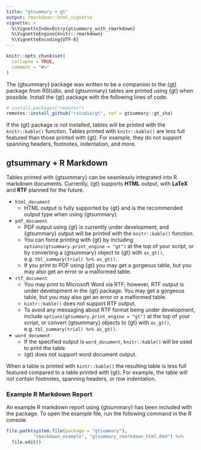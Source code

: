 ```yaml
---
title: "gtsummary + gt"
output: rmarkdown::html_vignette
vignette: >
  %\VignetteIndexEntry{gtsummary_with_rmarkdown}
  %\VignetteEngine{knitr::rmarkdown}
  %\VignetteEncoding{UTF-8}
---
```


```r
knitr::opts_chunk$set(
  collapse = TRUE,
  comment = "#>"
)
```

The {gtsummary} package was written to be a companion to the [{gt}](https://gt.rstudio.com/) package from RStudio, and {gtsummary} tables are printed using {gt} when possible.
Install the {gt} package with the following lines of code.

``` r
# install.packages("remotes")
remotes::install_github("rstudio/gt", ref = gtsummary::gt_sha)
```

If the {gt} package is not installed, tables will be printed with the `knitr::kable()` function.
Tables printed with `knitr::kable()` are less full featured than those printed with {gt}.
For example, they do not support spanning headers, footnotes, indentation, and more.

## gtsummary + R Markdown

Tables printed with {gtsummary} can be seamlessly integrated into R markdown documents.
Currently, {gt} supports **HTML** output, with **LaTeX** and **RTF** planned for the future.

- `html_document`
  - HTML output is fully supported by {gt} and is the recommended output type when using {gtsummary}.
- `pdf_document`
  - PDF output using {gt} is currently under development, and {gtsummary} output will be printed with the `knitr::kable()` function.
  - You can force printing with {gt} by including `options(gtsummary.print_engine = "gt")` at the top of your script, or by converting a {gtsummary} object to {gt} with `as_gt()`, e.g. `tbl_summary(trial) %>% as_gt()`. 
  - If you print to PDF using {gt} you may get a gorgeous table, but you may also get an error or a malformed table.
- `rtf_document`
  - You may print to Microsoft Word via RTF; however, RTF output is under development in the {gt} package. You may get a gorgeous table, but you may also get an error or a malformed table. 
  - `kintr::kable()` does not support RTF output.
  - To avoid any messaging about RTF format being under development, include `options(gtsummary.print_engine = "gt")` at the top of your script, or convert {gtsummary} objects to {gt} with `as_gt()`, e.g. `tbl_summary(trial) %>% as_gt()`. 
- `word_document`
  - If the specified output is `word_document`, `knitr::kable()` will be used to print the table. 
  - {gt} does not support word document output.

When a table is printed with `kintr::kable()` the resulting table is less full featured compared to a table printed with {gt}.
For example, the table will not contain footnotes, spanning headers, or row indentation.

### Example R Markdown Report

An example R markdown report using {gtsummary} has been included with the package.
To open the example file, run the following command in the R console.

```r
file.path(system.file(package = "gtsummary"), 
          "rmarkdown_example", "gtsummary_rmarkdown_html.Rmd") %>%
  file.edit()
```
